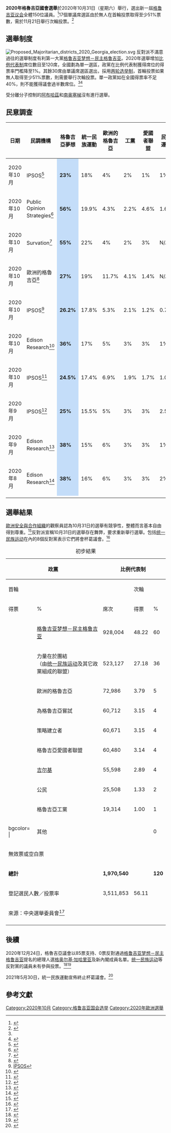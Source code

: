 '''2020年格魯吉亞國會選舉'''於2020年10月31日（星期六）舉行，選出新一屆[[格鲁吉亚议会|格鲁吉亚议会]]全體150位議員。<ref>{{Cite web |url=https://agenda.ge/en/news/2020/3375 |title=Interior Ministry creates mobile police groups to ensure secure, peaceful elections on October 31 throughout Georgia |accessdate=2020-10-30 |archive-date=2020-11-01 |archive-url=https://web.archive.org/web/20201101051454/https://agenda.ge/en/news/2020/3375 |dead-url=no }}</ref>17個單議席選區由於無人在首輪投票取得至少51%票數，需於11月21日舉行次輪投票。<ref name=ge20201121>{{Cite news |url=https://agenda.ge/en/news/2020/3666 |title=Election run-offs are held in Georgia today |website=agenda.ge |date=2020-11-21 |accessdate=2020-11-21 |archive-date=2020-11-29 |archive-url=https://web.archive.org/web/20201129015509/https://agenda.ge/en/news/2020/3666 |dead-url=no }}</ref>

==選舉制度==
[[File:Proposed_Majoritarian_districts_2020_Georgia_election.svg|thumb]]
反對派不滿意過往的選舉制度有利第一大黨[[格鲁吉亚梦想－民主格鲁吉亚|格鲁吉亚梦想－民主格鲁吉亚]]。2020年選舉增加[[比例代表制|比例代表制]]席位數目至120席，全國劃為單一選區，政黨在比例代表制獲得席位的得票率門檻降至1%。其餘30席由單議席選區選出，採用[[两轮选举制|两轮选举制]]，首輪投票如果無人取得至少51%票數，則需要舉行次輪投票。單一政黨如在全國得票率不足40%，則不能獲得議會過半數席位。<ref name=ge20201121/><ref>{{Cite web |url=https://www.rferl.org/a/georgian-parties-sign-election-reform-memorandum-after-months-of-talks/30478091.html |title=Georgian Parties Sign Election-Reform Memorandum After Months Of Talks |date=2020-03-09 |accessdate=2020-10-30 |archive-date=2020-11-02 |archive-url=https://web.archive.org/web/20201102104838/https://www.rferl.org/a/georgian-parties-sign-election-reform-memorandum-after-months-of-talks/30478091.html |dead-url=no }}</ref>

受分離分子控制的[[阿布哈茲|阿布哈茲]]和[[南奥塞梯|南奥塞梯]]沒有進行選舉。
{{clear}}
==民意調查==

{| class="wikitable" style="text-align:center;"
|- style="background-color:#E9E9E9"
! 日期
! 民調機構
!width=40px|格魯吉亞夢想
!width=40px|統一民族運動
!width=40px|歐洲的格魯吉亞
!width=40px|工黨
!width=40px|愛國者聯盟
!width=40px|民主運動
!width=40px|公民
!width=40px|吉爾基
!width=40px|嘗試
!其他／<br />不適用
! 領先
|-
|2020年10月
| IPSOS<ref>{{Cite web |url=https://mtavari.tv/news/20697-ipsos-meotkhe-kvleva-archevnebamde-3-dghit-adre/ |title=IPSOS |accessdate=2020-11-03 |archive-date=2020-11-05 |archive-url=https://web.archive.org/web/20201105030454/https://mtavari.tv/news/20697-ipsos-meotkhe-kvleva-archevnebamde-3-dghit-adre/ |dead-url=no }}</ref>
| style="background:#C4DDF9" |'''23%'''
|18%
|4%
|2%
|1%
|1%
|1%
|1%
|3%
 
|41%
|style="background:"|'''5%'''
|-
| 2020年10月
| Public Opinion Strategies<ref>{{Cite web |url=https://imedinews.ge/ge/politika/169660/public-opinion-strategiesis-gamokitkhulta-56-archevnebshi-khmas-qartul-otsnebas-adzlevs/ |title=Public Opinion Strategies |accessdate=2020-11-03 |archive-date=2021-01-24 |archive-url=https://web.archive.org/web/20210124175150/https://imedinews.ge/ge/politika/169660/public-opinion-strategiesis-gamokitkhulta-56-archevnebshi-khmas-qartul-otsnebas-adzlevs/ |dead-url=no }}</ref>
| style="background:#C4DDF9" |'''56%'''
|19.9%
|4.3%
|2.2%
|4.6%
|1.6%
|N/A
|3%
|3.9%
 
|4.5%
|style=""|'''36.1%'''
|-
| 2020年10月
| Survation<ref>{{Cite web |url=https://rustavi2.ge/en/news/179933/ |title=Survation |accessdate=2020-11-03 |archive-date=2020-11-29 |archive-url=https://web.archive.org/web/20201129232023/https://rustavi2.ge/en/news/179933 |dead-url=no }}</ref>
| style="background:#C4DDF9" |'''55%'''
|22%
|4%
|2%
|3%
|N/A
|N/A
|2%
|4%
 
|8%
|style=""|'''33%'''
|-
| 2020年10月
| 歐洲的格魯吉亞<ref>{{Cite web |url=https://www.interpressnews.ge/ka/article/625778-evropuli-sakartvelos-kvlevis-tanaxmad-kartul-ocnebas-273-nacmozraobas-185-evropul-sakartvelos-117-uchers-mxars/ |title=European Georgia |accessdate=2020-11-03 |archive-date=2020-11-25 |archive-url=https://web.archive.org/web/20201125140215/https://www.interpressnews.ge/ka/article/625778-evropuli-sakartvelos-kvlevis-tanaxmad-kartul-ocnebas-273-nacmozraobas-185-evropul-sakartvelos-117-uchers-mxars/ |dead-url=no }}</ref>
| style="background:#C4DDF9" |'''27%'''
|19%
|11.7%
|4.1%
|1.4%
|N/A
|1.9%
|4.0%
|5.1%
 
|15.3%
|style="background:"|'''8.8%'''
|-
| 2020年10月
| IPSOS<ref>[https://mtavari.tv/news/19519-momdevno-kviras-rom-saparlamento-archevnebi?fbclid=IwAR20XcQwMYs_O_yp6K-g357qtsOHceGGri_qWXl1eXsuaHLZ7lCbNOr_cDE/ IPSOS]</ref>
| style="background:#C4DDF9" |'''26.2%'''
|17.8%
|5.3%
|2.1%
|1.2%
|0.7%
|0.5%
|2.7%
|2.7%
 
|34%
|style=""|'''8.4%'''
|-
| 2020年10月
| Edison Research<ref>{{Cite web |url=https://formulanews.ge/News/37950?fbclid=IwAR0gqspbpVq1lZA4s3bZCW-TJ4Hg6EVnLwLo_eWMaJYQ92AWYMLJOGExp2I%2F |title=Edison Research |accessdate=2021-01-25 |archive-date=2020-10-12 |archive-url=https://web.archive.org/web/20201012230734/https://formulanews.ge/News/37950?fbclid=IwAR0gqspbpVq1lZA4s3bZCW-TJ4Hg6EVnLwLo_eWMaJYQ92AWYMLJOGExp2I%2F |dead-url=no }}</ref>
| style="background:#C4DDF9" |'''36%'''
|17%
|5%
|3%
|3%
|1%
|1%
|2%
|2%

|24%
|style="background:"|'''19%'''
|-
| 2020年10月
| IPSOS<ref>{{Cite web |url=http://www.tabula.ge/ge/story/179524-ipsos-momdevno-kviras-rom-archevnebi-ikos-ocneba-245-enm-174-evropelebi-69/ |title=IPSOS |accessdate=2020-11-03 |archive-date=2020-10-16 |archive-url=https://web.archive.org/web/20201016013335/http://www.tabula.ge/ge/story/179524-ipsos-momdevno-kviras-rom-archevnebi-ikos-ocneba-245-enm-174-evropelebi-69 |dead-url=no }}</ref>
| style="background:#C4DDF9" |'''24.5%'''
|17.4%
|6.9%
|1.9%
|1.7%
|1.0%
|1.0%
|1.7%
|3.4%

|33%
|style=""|'''7.1%'''
|-
| 2020年9月
| IPSOS<ref>{{Cite web |url=https://www.interpressnews.ge/ka/article/619310-ipsos-is-kvlevis-shedegebis-tanaxmad-gamokitxuli-mosaxleobis-25-kartul-ocnebas-miscemda-xmas-naconalur-mozraobas-155-evropul-sakartvelos-5/ |title=IPSOS |accessdate=2020-11-03 |archive-date=2020-11-01 |archive-url=https://web.archive.org/web/20201101202200/https://www.interpressnews.ge/ka/article/619310-ipsos-is-kvlevis-shedegebis-tanaxmad-gamokitxuli-mosaxleobis-25-kartul-ocnebas-miscemda-xmas-naconalur-mozraobas-155-evropul-sakartvelos-5/ |dead-url=no }}</ref>
| style="background:#C4DDF9" |'''25%'''
|15.5%
|5%
|3%
|3%
|2.5%
|1.5%
|2.5%
|2%

|33%
|style="background:"|'''9.5%'''
|-
| 2020年9月
| Edison Research<ref>{{Cite web |url=https://www.radiotavisupleba.ge/a/30840493.html/ |title=Edison Research |accessdate=2020-11-03 |archive-date=2020-11-08 |archive-url=https://web.archive.org/web/20201108235142/https://www.radiotavisupleba.ge/a/30840493.html |dead-url=no }}</ref>
| style="background:#C4DDF9" |'''38%'''
|15%
|6%
|3%
|3%
|1%
|1%
|3%
|3%

|23%
|style="background:"|'''23%'''
|-
| 2020年8月
| Edison Research<ref>{{Cite web |url=https://formulanews.ge/News/36768/ |title=Edison Research |accessdate=2020-11-03 |archive-date=2020-10-01 |archive-url=https://web.archive.org/web/20201001223521/https://formulanews.ge/News/36768 |dead-url=yes }}</ref>
| style="background:#C4DDF9" |'''38%'''
|16%
|6%
|3%
|3%
|2%
|3%
|5%
|5%

|15%
|style=""|'''22%'''
|-
|}

== 選舉結果 ==
[[歐洲安全與合作組織|歐洲安全與合作組織]]的觀察員認為10月31日的選舉有競爭性，整體而言基本自由得到尊重。<ref>{{Cite news |url=https://www.voanews.com/europe/georgians-hold-opposition-protests-following-parliamentary-elections |title=Georgians Hold Opposition Protests Following Parliamentary Elections |publisher=VOA |date=2020-11-01 |accessdate=2020-11-03 |archive-date=2020-11-07 |archive-url=https://web.archive.org/web/20201107223748/https://www.voanews.com/europe/georgians-hold-opposition-protests-following-parliamentary-elections |dead-url=no }}</ref>反對派宣稱10月31日的選舉存在舞弊，要求重新舉行選舉。包括[[统一民族运动|统一民族运动]]在內的8個反對黨表示它們將會杯葛議會。<ref>{{Cite news |url=https://www.voanews.com/europe/georgian-police-fire-water-cannon-protesters-who-claim-polls-were-rigged |title=Georgian Police Fire Water Cannon at Protesters Who Claim Polls Were Rigged |website=VOA |date=2020-11-08 |accessdate=2020-11-22 |archive-date=2020-11-09 |archive-url=https://web.archive.org/web/20201109095119/https://www.voanews.com/europe/georgian-police-fire-water-cannon-protesters-who-claim-polls-were-rigged |dead-url=no }}</ref>

{| class="wikitable" style=text-align:right
|+ 初步結果
|-
!rowspan=3 colspan=2 |政黨
!colspan=3 rowspan=2 |比例代表制
!colspan=6 |單議席選區
!rowspan=3 |總席次
!rowspan=3 |席次增減
|-
!colspan=3 |首輪
!colspan=3 |次輪
|-
! 得票
! %
! 席次
! 得票
! %
! 席次
! 得票
! %
! 席次
|-
|bgcolor=#004A99|
|align=left|[[格鲁吉亚梦想－民主格鲁吉亚|格鲁吉亚梦想－民主格鲁吉亚]]
| 928,004||48.22||60|| || ||13|| || ||17||90|| -25
|-
|bgcolor=#8B0000|
|align=left| 力量在於團結<br />（由[[统一民族运动|统一民族运动]]及其它政黨組成的聯盟）
| 523,127||27.18||36|| || ||0|| || ||0||36|| +9
|-
|bgcolor=#FF0000|
|align=left| 歐洲的格魯吉亞
| 72,986||3.79||5|| || ||0|| || ||0||5|| 新政黨
|-
|bgcolor=#FFD400|
|align=left| 為格魯吉亞嘗試
| 60,712||3.15||4|| || ||0|| || ||0||4|| 新政黨
|-
|bgcolor=#FC6D22|
|align=left| 策略建立者
| 60,671||3.15||4|| || ||0|| || ||0||4|| 新政黨
|-
|bgcolor=#E7B031|
|align=left| 格魯吉亞愛國者聯盟
| 60,480||3.14||4|| || ||0|| || ||0||4|| -2
|-
|bgcolor=#327F37|
|align=left|[[新政治中心－吉尔基|吉尔基]]
| 55,598||2.89||4|| || ||0|| || ||0||4|| 新政黨
|-
|bgcolor=#7CFC07|
|align=left| 公民
| 25,508||1.33||2|| || ||0|| || ||0||2|| 新政黨
|-
|bgcolor=#F9A315|
|align=left| 格魯吉亞工黨
| 19,314||1.00||1|| || ||0|| || ||0||1|| +1
|-
|bgcolor= |
|align=left| 其他
|  ||  || 0 ||  ||  || 0 ||  ||  || 0 || 0 || －
|-
| colspan=2 align=left | 無效票或空白票 ||  ||  ||  ||  ||  ||  ||  ||  ||  ||  || 
|-
| colspan=2 align=left | '''總計''' || '''1,970,540''' ||  || '''120''' ||  ||  || '''13''' ||  ||  || '''17''' || '''150''' || '''0'''
|-
| colspan=2 align=left | 登記選民人數／投票率 || 3,511,853 || 56.11 ||  ||  ||  ||  ||  ||  ||  ||  || 
|-
| colspan=14 align=left | 來源：中央選舉委員會<ref>{{Cite web |url=https://results.cec.gov.ge/#/en-us/election_43;path=election_43/dashboard |title=October 31, 2020 Parliamentary Elections of Georgia |accessdate=2020-11-03 |archive-date=2021-01-04 |archive-url=https://web.archive.org/web/20210104235435/https://results.cec.gov.ge/#/en-us/election_43;path=election_43/dashboard |dead-url=no }}</ref>
|-
|}

==後續==
2020年12月24日，格魯吉亞議會以85票支持、0票反對通過[[格鲁吉亚梦想－民主格鲁吉亚|格鲁吉亚梦想－民主格鲁吉亚]]提名的總理人選[[格奥尔基·加哈里亚|格奥尔基·加哈里亚]]及新內閣成員名單。[[统一民族运动|统一民族运动]]等反對黨的議員未有參與投票。<ref>{{Cite news |url=https://agenda.ge/en/news/2020/4017 |title=Georgian parliament confirms PM Gakharia’s cabinet of ministers |website=agenda.ge |date=2020-12-24 |accessdate=2020-12-27 |archive-date=2021-01-12 |archive-url=https://web.archive.org/web/20210112054939/https://agenda.ge/en/news/2020/4017 |dead-url=no }}</ref><ref>{{Cite news |url=http://www.chinanews.com/gj/2020/12-25/9371021.shtml |title=格鲁吉亚议会通过新内阁成员名单 除司法部长外基本不变 |publisher=中新网 |date=2020-12-25 |accessdate=2020-12-27 |archive-date=2020-12-25 |archive-url=https://web.archive.org/web/20201225065032/http://www.chinanews.com/gj/2020/12-25/9371021.shtml |dead-url=no }}</ref>

2021年5月30日，統一民族運動宣佈終止杯葛議會。<ref>{{cite news |url=https://www.voanews.com/europe/georgia-opposition-ends-parliamentary-boycott |title=Georgia Opposition Ends Parliamentary Boycott |website=VOA |date=2021-05-30 |accessdate=2021-05-31 |archive-date=2021-06-02 |archive-url=https://web.archive.org/web/20210602213405/https://www.voanews.com/europe/georgia-opposition-ends-parliamentary-boycott }}</ref>

==參考文獻==
{{reflist}}

{{格魯吉亞選舉}}
[[Category:2020年10月|Category:2020年10月]]
[[Category:格鲁吉亚国会选举|Category:格鲁吉亚国会选举]]
[[Category:2020年歐洲選舉|Category:2020年歐洲選舉]]
